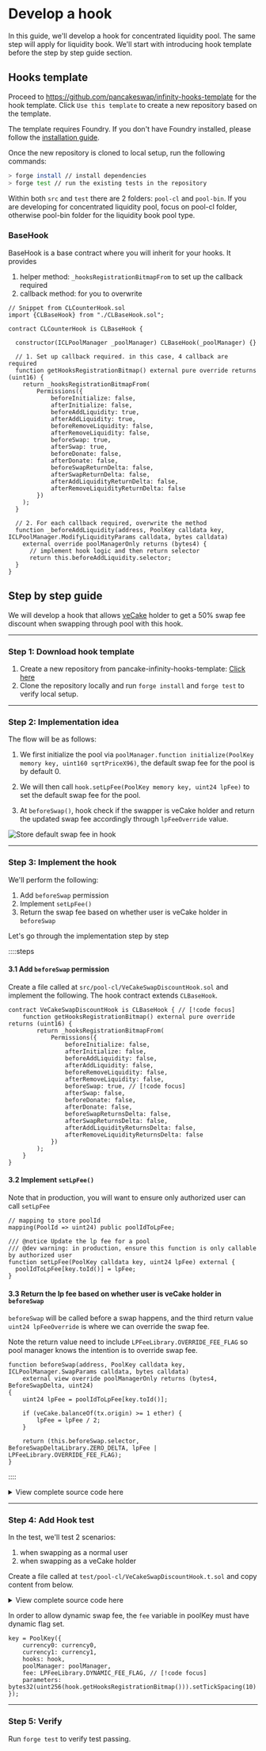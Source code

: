 
# Develop a hook

In this guide, we'll develop a hook for concentrated liquidity pool. The same step will apply for liquidity book. We'll start with introducing hook template before the step by step guide section.

## Hooks template

Proceed to https://github.com/pancakeswap/infinity-hooks-template for the hook template. Click `Use this template` to create a new repository based on the template.

The template requires Foundry. If you don't have Foundry installed, please follow the [installation guide](https://book.getfoundry.sh/getting-started/installation).

Once the new repository is cloned to local setup, run the following commands:
```bash
> forge install // install dependencies
> forge test // run the existing tests in the repository
```

Within both `src` and `test` there are 2 folders: `pool-cl` and `pool-bin`. If you are developing for concentrated liquidity pool, focus on pool-cl folder, otherwise pool-bin folder for the liquidity book pool type.

### BaseHook
BaseHook is a base contract where you will inherit for your hooks. It provides

1. helper method: `_hooksRegistrationBitmapFrom` to set up the callback required
2. callback method: for you to overwrite

```solidity
// Snippet from CLCounterHook.sol
import {CLBaseHook} from "./CLBaseHook.sol";

contract CLCounterHook is CLBaseHook {

  constructor(ICLPoolManager _poolManager) CLBaseHook(_poolManager) {}

  // 1. Set up callback required. in this case, 4 callback are required
  function getHooksRegistrationBitmap() external pure override returns (uint16) {
    return _hooksRegistrationBitmapFrom(
        Permissions({
            beforeInitialize: false,
            afterInitialize: false,
            beforeAddLiquidity: true,
            afterAddLiquidity: true,
            beforeRemoveLiquidity: false,
            afterRemoveLiquidity: false,
            beforeSwap: true,
            afterSwap: true,
            beforeDonate: false,
            afterDonate: false,
            beforeSwapReturnDelta: false,
            afterSwapReturnDelta: false,
            afterAddLiquidityReturnDelta: false,
            afterRemoveLiquidityReturnDelta: false
        })
    );
  }

  // 2. For each callback required, overwrite the method
  function _beforeAddLiquidity(address, PoolKey calldata key, ICLPoolManager.ModifyLiquidityParams calldata, bytes calldata)
    external override poolManagerOnly returns (bytes4) {
      // implement hook logic and then return selector
      return this.beforeAddLiquidity.selector;
  }
}

```

## Step by step guide

We will develop a hook that allows [veCake](https://docs.pancakeswap.finance/products/vecake/what-is-vecake) holder to get a 50% swap fee discount when swapping through pool with this hook.

---

### Step 1: Download hook template

1. Create a new repository from pancake-infinity-hooks-template: [Click here](https://github.com/new?template_name=infinity-hooks-template&template_owner=pancakeswap) 
2. Clone the repository locally and run `forge install` and `forge test` to verify local setup.

---

### Step 2: Implementation idea

The flow will be as follows:
1. We first initialize the pool via `poolManager.function initialize(PoolKey memory key, uint160 sqrtPriceX96)`, the default swap fee for the pool is by default 0.

2. We will then call `hook.setLpFee(PoolKey memory key, uint24 lpFee)` to set the default swap fee for the pool.

3. At `beforeSwap()`, hook check if the swapper is veCake holder and return the updated swap fee accordingly through `lpFeeOverride` value.

![Store default swap fee in hook](/infinity/guides-develop-hook-3.png)

---

### Step 3: Implement the hook

We'll perform the following:

1. Add `beforeSwap` permission
2. Implement `setLpFee()` 
2. Return the swap fee based on whether user is veCake holder in `beforeSwap`

Let's go through the implementation step by step

::::steps
#### 3.1 Add `beforeSwap` permission
Create a file called at `src/pool-cl/VeCakeSwapDiscountHook.sol` and implement the following. The hook contract extends `CLBaseHook`.

```solidity
contract VeCakeSwapDiscountHook is CLBaseHook { // [!code focus]
    function getHooksRegistrationBitmap() external pure override returns (uint16) {
        return _hooksRegistrationBitmapFrom(
            Permissions({
                beforeInitialize: false,
                afterInitialize: false, 
                beforeAddLiquidity: false,
                afterAddLiquidity: false,
                beforeRemoveLiquidity: false,
                afterRemoveLiquidity: false,
                beforeSwap: true, // [!code focus]
                afterSwap: false,
                beforeDonate: false,
                afterDonate: false,
                beforeSwapReturnsDelta: false,
                afterSwapReturnsDelta: false,
                afterAddLiquidityReturnsDelta: false,
                afterRemoveLiquidityReturnsDelta: false
            })
        );
    }
}
```


#### 3.2 Implement `setLpFee()` 

Note that in production, you will want to ensure only authorized user can call `setLpFee`

```solidity
// mapping to store poolId 
mapping(PoolId => uint24) public poolIdToLpFee;

/// @notice Update the lp fee for a pool
/// @dev warning: in production, ensure this function is only callable by authorized user
function setLpFee(PoolKey calldata key, uint24 lpFee) external {
  poolIdToLpFee[key.toId()] = lpFee;
}
```

#### 3.3 Return the lp fee based on whether user is veCake holder in `beforeSwap`
`beforeSwap` will be called before a swap happens, and the third return value `uint24 lpFeeOverride` is where we can override the swap fee.

Note the return value need to include `LPFeeLibrary.OVERRIDE_FEE_FLAG` so pool manager knows the intention is to override swap fee.

```solidity
function beforeSwap(address, PoolKey calldata key, ICLPoolManager.SwapParams calldata, bytes calldata)
    external view override poolManagerOnly returns (bytes4, BeforeSwapDelta, uint24)
{
    uint24 lpFee = poolIdToLpFee[key.toId()];

    if (veCake.balanceOf(tx.origin) >= 1 ether) {
        lpFee = lpFee / 2; 
    }

    return (this.beforeSwap.selector, BeforeSwapDeltaLibrary.ZERO_DELTA, lpFee | LPFeeLibrary.OVERRIDE_FEE_FLAG);
}
```
::::

<details>
    <summary> View complete source code here </summary>

```solidity [src/pool-cl/VeCakeSwapDiscountHook.sol]
// [!include ~/snippets/VeCakeSwapDiscountHook.sol]
```

</details>

---

### Step 4: Add Hook test

In the test, we'll test 2 scenarios:

1. when swapping as a normal user
1. when swapping as a veCake holder

Create a file called at `test/pool-cl/VeCakeSwapDiscountHook.t.sol` and copy content from below.

<details>
    <summary> View complete source code here </summary>
    <Callout type="warning">
        The assertion in the test has been simplified, in the real world, you should calculate the `amtOut` and verify it.
    </Callout>

```solidity [test/pool-cl/VeCakeSwapDiscountHook.t.sol]
// [!include ~/snippets/VeCakeSwapDiscountHook.t.sol]
```
</details>

In order to allow dynamic swap fee, the `fee` variable in poolKey must have dynamic flag set.

```solidity
key = PoolKey({
    currency0: currency0,
    currency1: currency1,
    hooks: hook,
    poolManager: poolManager,
    fee: LPFeeLibrary.DYNAMIC_FEE_FLAG, // [!code focus]
    parameters: bytes32(uint256(hook.getHooksRegistrationBitmap())).setTickSpacing(10)
});
```

---

### Step 5: Verify

Run `forge test` to verify test passing. 